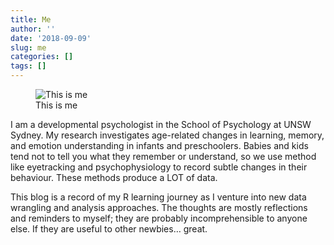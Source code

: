 ```yaml
---
title: Me
author: ''
date: '2018-09-09'
slug: me
categories: []
tags: []
---
```



![This is me][1]

I am a developmental psychologist in the School of Psychology at UNSW Sydney. My research investigates age-related changes in learning, memory, and emotion understanding in infants and preschoolers. Babies and kids tend not to tell you what they remember or understand, so we use method like eyetracking and psychophysiology to record subtle changes in their behaviour. These methods produce a LOT of data. 

This blog is a record of my R learning journey as I venture into new data wrangling and analysis approaches. The thoughts are mostly reflections and reminders to myself; they are probably incomprehensible to anyone else. If they are useful to other newbies... great. 



[1]: /img/about.jpg
